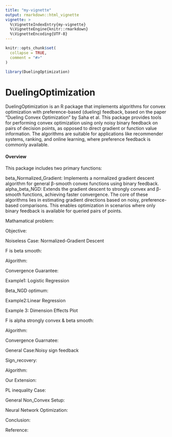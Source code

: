 ```yaml
---
title: "my-vignette"
output: rmarkdown::html_vignette
vignette: >
  %\VignetteIndexEntry{my-vignette}
  %\VignetteEngine{knitr::rmarkdown}
  %\VignetteEncoding{UTF-8}
---
```


```r
knitr::opts_chunk$set(
  collapse = TRUE,
  comment = "#>"
)
```

```r
library(DuelingOptimization)
```

# DuelingOptimization

DuelingOptimization is an R package that implements algorithms for convex optimization with preference-based (dueling) feedback, based on the paper "Dueling Convex Optimization" by Saha et al. This package provides tools for performing convex optimization using only noisy binary feedback on pairs of decision points, as opposed to direct gradient or function value information. The algorithms are suitable for applications like recommender systems, ranking, and online learning, where preference feedback is commonly available.

#### Overview 

This package includes two primary functions:

beta_Normalized_Gradient: Implements a normalized gradient descent algorithm for general β-smooth convex functions using binary feedback. alpha_beta_NGD: Extends the gradient descent to strongly convex and β-smooth functions, achieving faster convergence. The core of these algorithms lies in estimating gradient directions based on noisy, preference-based comparisons. This enables optimization in scenarios where only binary feedback is available for queried pairs of points.

Mathamatical problem:

Objective:

Noiseless Case: Normalized-Gradient Descent

F is beta smooth:

Algorithm:

Convergence Guarantee:

Example1: Logistic Regression

Beta_NGD optimum:

Example2:Linear Regression

Example 3: Dimension Effects Plot

F is alpha strongly convex & beta smooth:

Algorithm:

Convergence Guarnatee:

General Case:Noisy sign feedback

Sign_recovery:

Algorithm:

Our Extension:

PL inequality Case:

General Non_Convex Setup:

Neural Network Optimization:

Conclusion:

Reference:
